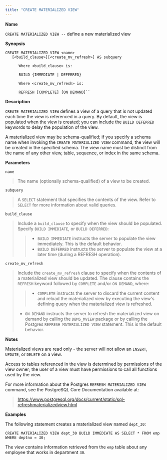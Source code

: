 ```yaml
---
title: "CREATE MATERIALIZED VIEW"
---
```


<div id="create_materialized_view" class="registered_link"></div>


**Name**

`CREATE MATERIALIZED VIEW --` define a new materialized view

**Synopsis**

``` text
CREATE MATERIALIZED VIEW <name>
   [<build_clause>][<create_mv_refresh>] AS subquery

      Where <build_clause> is:

      BUILD {IMMEDIATE | DEFERRED}

      Where <create_mv_refresh> is:

      REFRESH [COMPLETE] [ON DEMAND]``
```

**Description**

`CREATE MATERIALIZED VIEW` defines a view of a query that is not updated each time the view is referenced in a query. By default, the view is populated when the view is created; you can include the `BUILD DEFERRED` keywords to delay the population of the view.

A materialized view may be schema-qualified; if you specify a schema name when invoking the `CREATE MATERIALIZED VIEW` command, the view will be created in the specified schema. The view name must be distinct from the name of any other view, table, sequence, or index in the same schema.

**Parameters**

`name`

> The name (optionally schema-qualified) of a view to be created.

`subquery`

> A `SELECT` statement that specifies the contents of the view. Refer to `SELECT` for more information about valid queries.

`build_clause`

> Include a `build_clause` to specify when the view should be populated. Specify `BUILD IMMEDIATE`, or `BUILD DEFERRED`:
> 
> >   - `BUILD IMMEDIATE` instructs the server to populate the view immediately. This is the default behavior.
> >   - `BUILD DEFERRED` instructs the server to populate the view at a later time (during a REFRESH operation).

`create_mv_refresh`

> Include the `create_mv_refresh` clause to specify when the contents of a materialized view should be updated. The clause contains the `REFRESH` keyword followed by `COMPLETE` and/or `ON DEMAND`, where:
> 
> >   - `COMPLETE` instructs the server to discard the current content and reload the materialized view by executing the view's defining query when the materialized view is refreshed.
> 
>   - `ON DEMAND` instructs the server to refresh the materialized view on demand by calling the `DBMS_MVIEW` package or by calling the Postgres `REFRESH MATERIALIZED VIEW` statement. This is the default behavior.

**Notes**

Materialized views are read only - the server will not allow an `INSERT`, `UPDATE`, or `DELETE` on a view.

Access to tables referenced in the view is determined by permissions of the view owner; the user of a view must have permissions to call all functions used by the view.

For more information about the Postgres `REFRESH MATERIALIZED VIEW` command, see the PostgreSQL Core Documentation available at:

> <https://www.postgresql.org/docs/current/static/sql-refreshmaterializedview.html>

**Examples**

The following statement creates a materialized view named `dept_30`:

``` text
CREATE MATERIALIZED VIEW dept_30 BUILD IMMEDIATE AS SELECT * FROM emp
WHERE deptno = 30;
```

The view contains information retrieved from the `emp` table about any employee that works in department `30`.
